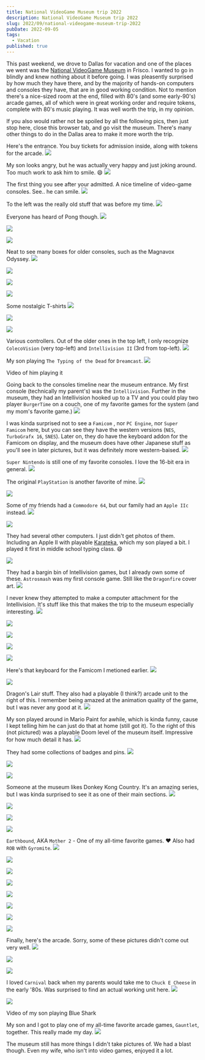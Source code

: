 ```yaml
---
title: National VideoGame Museum trip 2022
description: National VideoGame Museum trip 2022
slug: 2022/09/national-videogame-museum-trip-2022
pubDate: 2022-09-05
tags:
  - Vacation
published: true
---
```



This past weekend, we drove to Dallas for vacation and one of the places we went was the [National VideoGame Museum](http://nvmusa.org/) in Frisco. I wanted to go in blindly and knew nothing about it before going. I was pleasently surprised by how much they have there, and by the majority of hands-on computers and consoles they have, that are in good working condition. Not to mention there's a nice-sized room at the end, filled with 80's (and some early-90's) arcade games, all of which were in great working order and require tokens, complete with 80's music playing. It was well worth the trip, in my opinion.

If you also would rather not be spoiled by all the following pics, then just stop here, close this browser tab, and go visit the museum. There's many other things to do in the Dallas area to make it more worth the trip.

Here's the entrance. You buy tickets for admission inside, along with tokens for the arcade.
![](nvm-entrance-01.jpg)

My son looks angry, but he was actually very happy and just joking around. Too much work to ask him to smile. 😄
![](nvm-entrance-02.jpg)

The first thing you see after your admitted. A nice timeline of video-game consoles. See.. he can smile.
![](nvm-consoles-01.jpg)

To the left was the really old stuff that was before my time.
![](nvm-brown-box.jpg)

Everyone has heard of Pong though.
![](nvm-pong-01.jpg)

![](nvm-pong-02.jpg)

![](nvm-pong-03.jpg)

Neat to see many boxes for older consoles, such as the Magnavox Odyssey.
![](nvm-old-01.jpg)

![](nvm-old-02.jpg)

![](nvm-old-03.jpg)

![](nvm-old-04.jpg)

Some nostalgic T-shirts
![](nvm-t-shirts.jpg)

![](nvm-zork.jpg)

![](nvm-misc-01.jpg)

Various controllers. Out of the older ones in the top left, I only recognize `ColecoVision` (very top-left) and `Intellivision II` (3rd from top-left).
![](nvm-controllers-01.jpg)

My son playing `The Typing of the Dead` for `Dreamcast`.
![](nvm-typing-dead-01.jpg)

Video of him playing it
<EmbedVideo mp4={nvm_typing_dead_02_mp4} width="300" />

Going back to the consoles timeline near the museum entrance. My first console (technically my parent's) was the `Intellivision`. Further in the museum, they had an Intellivision hooked up to a TV and you could play two player `BurgerTime` on a couch, one of my favorite games for the system (and my mom's favorite game.)
![](nvm-consoles-02.jpg)

I was kinda surprised not to see a `Famicom` , nor `PC Engine`, nor `Super Famicom` here, but you can see they have the western versions (`NES`,  `TurboGrafx 16`, `SNES`). Later on, they do have the keyboard addon for the Famicom on display, and the museum does have other Japanese stuff as you'll see in later pictures, but it was definitely more western-baised.
![](nvm-consoles-03.jpg)

`Super Nintendo` is still one of my favorite consoles. I love the 16-bit era in general.
![](nvm-consoles-04.jpg)

The original `PlayStation` is another favorite of mine.
![](nvm-consoles-05.jpg)

![](nvm-consoles-06.jpg)

Some of my friends had a `Commodore 64`, but our family had an `Apple IIc` instead.
![](nvm-computers-01.jpg)

![](nvm-computers-02.jpg)

They had several other computers. I just didn't get photos of them. Including an Apple II with playable [Karateka](https://en.wikipedia.org/wiki/Karateka_(video_game)), which my son played a bit. I played it first in middle school typing class. 😄

![](nvm-japan-01.jpg)

They had a bargin bin of Intellivision games, but I already own some of these. `Astrosmash` was my first console game. Still like the `Dragonfire` cover art.
![](nvm-bargain-bin-01.jpg)

I never knew they attempted to make a computer attachment for the Intellivision. It's stuff like this that makes the trip to the museum especially interesting.
![](nvm-intellivision-01.jpg)

![](nvm-sega-01.jpg)

![](nvm-bally-01.jpg)

![](nvm-atari-01.jpg)

![](nvm-compumate-01.jpg)

Here's that keyboard for the Famicom I metioned earlier.
![](nvm-famicom-01.jpg)

![](nvm-atari-02.jpg)

Dragon's Lair stuff. They also had a playable (I think?) arcade unit to the right of this. I remember being amazed at the animation quality of the game, but I was never any good at it.
![](nvm-dragons-lair-01.jpg)

My son played around in Mario Paint for awhile, which is kinda funny, cause I kept telling him he can just do that at home (still got it). To the right of this (not pictured) was a playable Doom level of the museum itself. Impressive for how much detail it has.
![](nvm-mario-paint-01.jpg)

They had some collections of badges and pins.
![](nvm-badges-01.jpg)

![](nvm-pins-01.jpg)

![](nvm-pins-02.jpg)

Someone at the museum likes Donkey Kong Country. It's an amazing series, but I was kinda surprised to see it as one of their main sections.
![](nvm-dkc-01.jpg)

![](nvm-dkc-02.jpg)

![](nvm-dkc-03.jpg)

![](nvm-misc-02.jpg)

`Earthbound`, AKA `Mother 2` - One of my all-time favorite games. ❤️
Also had `ROB` with `Gyromite`.
![](nvm-earthbound-01.jpg)

![](nvm-misc-03.jpg)

![](nvm-misc-04.jpg)

![](nvm-castlevania-01.jpg)

![](nvm-posters-01.jpg)

![](nvm-misc-05.jpg)

![](nvm-misc-06.jpg)

![](nvm-posters-02.jpg)

Finally, here's the arcade. Sorry, some of these pictures didn't come out very well.
![](nvm-arcade-01.jpg)

![](nvm-arcade-02.jpg)

![](nvm-arcade-03.jpg)

I loved `Carnival` back when my parents would take me to `Chuck E Cheese` in the early '80s. Was surprised to find an actual working unit here.
![](nvm-arcade-04.jpg)

![](nvm-arcade-05.jpg)

Video of my son playing Blue Shark
<EmbedVideo mp4={nvm_arcade_06_mp4} width="300" />

My son and I got to play one of my all-time favorite arcade games, `Gauntlet`, together. This really made my day.
![](nvm-arcade-07.jpg)

The museum still has more things I didn't take pictures of. We had a blast though. Even my wife, who isn't into video games, enjoyed it a lot.